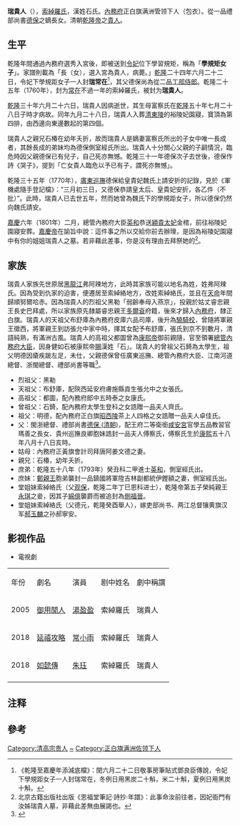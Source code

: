 '''瑞貴人'''（{{bd|18世紀|？|1765年||}}），[[索绰罗氏|索綽羅氏]]，漢姓石氏。[[內務府|內務府]]正白旗满洲管领下人（包衣）。從一品禮部尚書[[德保_(清朝)|德保]]之嫡長女。清朝[[乾隆帝|乾隆帝]]之[[貴人|貴人]]。

==生平==

乾隆年間通過內務府選秀入宮後，即被送到[[孝儀純皇后|令妃]]位下學習規矩，稱為「'''學規矩女子'''」{{NoteTag|皇帝看上經內務府選秀入宮或蒙古旗盟出身的女子，就會送到後宮各內廷主位下學規矩，皇后位下的學規矩女子按例都會封為貴人，如和卓氏為和貴人、拜爾葛斯氏為伊貴人。其他內廷主位下的學規矩女子按例封為常在，如霍碩特氏為郭常在、武氏為武常在。}}。家譜則載為「長（女），選入宮為貴人，病薨。」[[乾隆|乾隆]]二十四年六月二十二日，令妃下學規距女子一人封'''瑞常在'''<ref>《乾隆至嘉慶年添減底檔》：閏六月二十二日敬事房筆貼式鄧良臣傳說，令妃下學規距女子一人封瑞常在，冬例日用黑炭二十斛，米二十斛，夏例日用黑炭十斛。</ref>，其父德保尚為從二品[[工部侍郎|工部侍郎]]。乾隆二十五年（1760年），封为[[常在|常在]]不過一年的索綽羅氏，被封为'''瑞貴人'''。

[[乾隆|乾隆]]三十年六月二十六日，瑞貴人因病逝世，其生母富察氏在[[乾隆|乾隆]]五十年七月二十八日子時才病故。同年九月二十八日，瑞貴人入葬[[清東陵|清東陵]]的裕陵妃園寢，寶頂為第四排，由西邊向東邊數起的第四個。

瑞貴人之親兄石椿在幼年夭折，故而瑞貴人是嫡妻富察氏所出的子女中唯一長成者，其餘長成的弟妹均為德保側室經氏所出。瑞貴人十分關心父親的子𠻸情況，臨危時因父親德保已有兒子，自己死亦無憾。乾隆三十一年德保次子去世後，德保作詩《哭子》，提到「亡女貴人臨危以予已有子，謂死亦無憾」。

乾隆三十五年（1770年），[[廣東巡撫|廣東巡撫]]德保給皇貴妃魏氏上請安折的記錄，見於《軍機處隨手登記檔》：“三月初三日，又德保恭請皇太后、皇貴妃安折，各乙件（不批）”。此時，瑞貴人已去世五年，然而她曾為魏氏下的學規距女子，所以德保仍然向魏氏請安。

[[嘉慶|嘉慶]]六年（1801年）二月，總管內務府大臣[[英和|英和]]恭送[[颖贵妃|穎貴太妃]]金棺，前往裕陵妃園寢安葬。[[嘉慶帝|嘉慶帝]]在諭旨中說：這件事之所以交給你前去辦理，是因為裕陵妃園寢中有你的姐姐瑞貴人之墓。若非藉此差事，你是沒有理由去拜祭她的<ref>北京古籍出版社出版《恩福堂筆記·詩抄·年譜》：此事命汝前往者，因妃衙門有汝姊瑞貴人墓，非藉此差無由展謁也。</ref>。

==家族==

瑞貴人家族先世原居[[黑龍江省_(清)|黑龍江]]弗阿辣地方，此時其家族可能以地名為姓，姓弗阿辣氏。因為受到仇家的迫害，便遷居至索綽絡地方，改姓索綽絡氏，並且在[[天命_(后金)|天命]]年間歸順努爾哈赤。因為瑞貴人的烈祖父黑勒「弱齡奉母入燕京」，投親於姑丈睿忠親王長史巴拜處，所以家族原先隸屬睿忠親王[[多爾袞|多爾袞]]府籍，後來才歸入[[內務府|內務府]]，隸正白旗。瑞貴人的天祖父布舒庫為內務府皮庫六品司庫，後升為[[驍騎校|驍騎校]]，曾隨將軍親王徵西，將軍親王到訪張允中家中時，擇其女配予布舒庫，張氏到京不到數月，清語純熟，有滿洲古風。瑞貴人的高祖父都圖曾為[[康熙帝|康熙帝]]御前親隨，官至領署[[總管內務府大臣|總管內務府大臣]]，因身健如石被康熙帝[[赐姓名|賜]]漢姓「石」。瑞貴人的曾祖父石錡為太學生，祖父明德因瘡疾跛左足，未仕，父親德保曾任廣東巡撫、總管內務府大臣、江南河道總督、浙閩總督、禮部尚書等職<ref>{{cite journal|title=索绰络氏家族文化与文学源流考|author=赵春辉|url=http://www.cnki.com.cn/Article/CJFDTotal-XSJL201701029.htm|date=2017|journal=学术交流|issue=1|page=159-166}}</ref>。

*烈祖父：黑勒
*天祖父：布舒庫，配陝西延安府膚施縣貢生張允中之女張氏。
*高祖父：都圖，配內務府郎中五時泰之女康氏。
*曾祖父：石錡，配內務府太學生登科之女誥贈一品夫人齊氏。
*祖父：明德，配內務府正白旗[[昭西陵|昭西陵]]茶上人四格之女誥贈一品夫人卓佳氏。
*父：閩浙總督、禮部尚書[[德保_(清朝)|德保 (清朝)]]，配王府二等衛銜[[寶藴樓|咸安宮]]官學五品教習官瑪善之長女、貴州巡撫良卿胞妹誥封一品夫人傅察氏，傅察氏生於[[康熙|康熙]]五十八年八月十八日亥時。
*姑母：內務府正黃旗會計司拜唐阿姜文德之妻。
*親兄：石椿，幼年夭折。
*庶弟：乾隆五十八年（1793年）癸丑科二甲進士[[英和|英和]]，側室經氏出。
*庶妹：[[鄭親王|鄭親王]]胞弟襲封一品鎮國將軍陞吉林副都統伊鏗額之妻，側室經氏出。
*堂姐妹索綽絡氏（父[[观保|观保]]，乾隆二年丁巳恩科进士），乾隆帝第五子榮純親王[[永琪|永琪]]之妾，因其子[[綿億|綿億]]襲爵而被追封為[[福晋|側福晉]]。
*堂姐妹索綽絡氏（父德元，乾隆癸酉舉人），嫁吏部尚书、两江总督镶黄旗汉军[[郝玉麟|郝玉麟]]之孙郝寧安。

==影视作品==
*電視劇
{| class="wikitable"
|-  style="background:cornflowerblue; color:white; text-align:center;"
|年份
|劇名
|演員
|剧中姓名
|劇中稱謂
|-
|2005||[[御用閒人|御用閒人]]||[[湯盈盈|湯盈盈]]||索綽羅氏||瑞貴人
|-
|2018||[[延禧攻略|延禧攻略]]||[[常小雨|常小雨]]||索綽羅氏||瑞貴人
|-
|2018||[[如懿傳|如懿傳]]||[[朱珏（演員)|朱珏]]||索綽羅氏||瑞貴人
|-
|}

== 注释 ==
{{NoteFoot}}

==參考==
{{reflist}}
{{清高宗皇室}}
[[Category:清高宗贵人|Category:清高宗贵人]]
[[Category:索绰罗氏|~]]
[[Category:正白旗满洲佐领下人|Category:正白旗满洲佐领下人]]